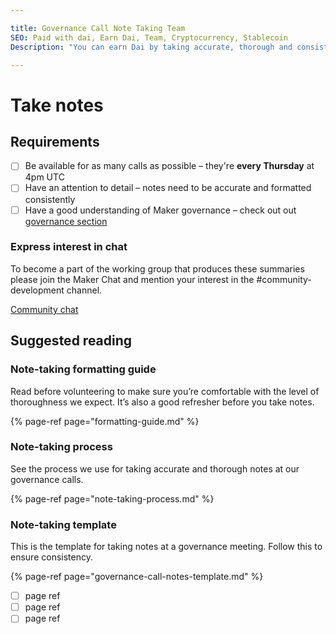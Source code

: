 ```yaml
---

title: Governance Call Note Taking Team
SEO: Paid with dai, Earn Dai, Team, Cryptocurrency, Stablecoin
Description: "You can earn Dai by taking accurate, thorough and consistent notes at the weekly governance calls."

---
```


# Take notes

## Requirements

<Checklist>

- [ ] Be available for as many calls as possible –  they're **every Thursday** at 4pm UTC
- [ ] Have an attention to detail – notes need to be accurate and formatted consistently
- [ ] Have a good understanding of Maker governance – check out out [governance section](../../../learn/governance/)

</Checklist>

<CTA>

### Express interest in chat

To become a part of the working group that produces these summaries please join the Maker Chat and mention your interest in the \#community-development channel.

[Community chat](https://chat.makerdao.com/channel/community-development)

</CTA>

## Suggested reading

### Note-taking formatting guide

Read before volunteering to make sure you’re comfortable with the level of thoroughness we expect. It’s also a good refresher before you take notes.

{% page-ref page="formatting-guide.md" %}

### Note-taking process

See the process we use for taking accurate and thorough notes at our governance calls.

{% page-ref page="note-taking-process.md" %}

### Note-taking template

This is the template for taking notes at a governance meeting. Follow this to ensure consistency.

{% page-ref page="governance-call-notes-template.md" %}

- [ ] page ref
- [ ] page ref
- [ ] page ref